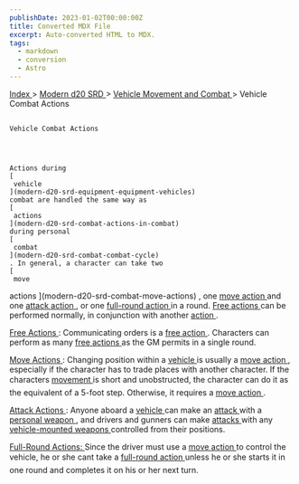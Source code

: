 ```yaml
---
publishDate: 2023-01-02T00:00:00Z
title: Converted MDX File
excerpt: Auto-converted HTML to MDX.
tags:
  - markdown
  - conversion
  - Astro
---
```


[
Index
](-index) >
[
Modern d20 SRD
](modern-d20-srd-index) >
[
Vehicle Movement and Combat
](modern-d20-srd-vehicle-movement-and-combat-index) > Vehicle Combat Actions

##

    Vehicle Combat Actions




    Actions during
    [
     vehicle
    ](modern-d20-srd-equipment-equipment-vehicles)
    combat are handled the same way as
    [
     actions
    ](modern-d20-srd-combat-actions-in-combat)
    during personal
    [
     combat
    ](modern-d20-srd-combat-combat-cycle)
    . In general, a character can take two
    [
     move

actions
](modern-d20-srd-combat-move-actions)
, one
[
move action
](modern-d20-srd-combat-move-actions)
and one
[
attack
action
](modern-d20-srd-combat-attack-actions)
, or one
[
full-round
action
](modern-d20-srd-combat-full-round-actions)
in a round.
[
Free
actions
](modern-d20-srd-combat-action-types)
can be performed normally, in conjunction with another
[
action
](modern-d20-srd-combat-action-types)
.

[
Free Actions
](modern-d20-srd-combat-action-types)
: Communicating orders is a
[
free
action
](modern-d20-srd-combat-action-types)
. Characters can perform as many
[
free
actions
](modern-d20-srd-combat-action-types)
as the GM permits in a single round.

[
Move Actions
](modern-d20-srd-combat-move-actions)
: Changing position within a
[
vehicle
](modern-d20-srd-equipment-equipment-vehicles)
is usually a
[
move
action
](modern-d20-srd-combat-move-actions)
, especially if the character has to trade places with another character. If the characters
[
movement
](modern-d20-srd-combat-movement-and-position)
is short and unobstructed, the character can do it as the equivalent of a 5-foot step. Otherwise, it requires a
[
move
action
](modern-d20-srd-combat-move-actions)
.

[
Attack Actions
](modern-d20-srd-combat-attack-actions)
: Anyone aboard a
[
vehicle
](modern-d20-srd-equipment-equipment-vehicles)
can make an
[
attack
](modern-d20-srd-combat-attack-roll)
with a
[
personal
weapon
](modern-d20-srd-equipment-equipment-weapons)
, and drivers and gunners can make
[
attacks
](modern-d20-srd-combat-attack-roll)
with any
[
vehicle-mounted
weapons
](modern-d20-srd-equipment-military-vehicles)
controlled from their positions.

[
Full-Round Actions:
](modern-d20-srd-combat-full-round-actions)
Since the driver must use a
[
move
action
](modern-d20-srd-combat-move-actions)
to control the vehicle, he or she cant take a
[
full-round
action
](modern-d20-srd-combat-full-round-actions)
unless he or she starts it in one round and completes it on his
or her next turn.
